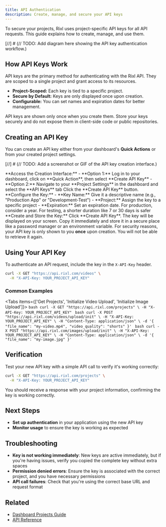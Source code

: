 ```yaml
---
title: API Authentication
description: Create, manage, and secure your API keys
---
```





To secure your projects, Rixl uses project-specific API keys for all API requests. This guide explains how to create, manage, and use them.

[//]  # (// TODO: Add diagram here showing the API key authentication workflow.)

## How API Keys Work

API keys are the primary method for authenticating with the Rixl API. They are scoped to a single project and grant access to its resources.

- **Project-Scoped:** Each key is tied to a specific project.
- **Secure by Default:** Keys are only displayed once upon creation.
- **Configurable:** You can set names and expiration dates for better management.

<Callout type="warn" title="Security Notice">
  API keys are shown only once when you create them. Store your keys securely and do not expose them in client-side code or public repositories.
</Callout>

## Creating an API Key

You can create an API key either from your dashboard's **Quick Actions** or from your created project settings.

[//]  # (// TODO: Add a screenshot or GIF of the API key creation interface.)

<Steps>
  <Step>
    **Access the Creation Interface:**
    - **Option 1:** Log in to your dashboard, click on **Quick Action**, then select **Create API Key**
    - **Option 2:** Navigate to your **Project Settings** in the dashboard and select the **API Keys** tab
  </Step>
  <Step>
    Click the **Create API Key** button.
  </Step>
  <Step>
    **Configure the Key:**
    - **Key Name:** Give it a descriptive name (e.g., "Production App" or "Development-Test")
    - **Project:** Assign the key to a specific project
    - **Expiration:** Set an expiration date. For production, consider a year. For testing, a shorter duration like 7 or
    30 days is safer
  </Step>
  <Step>
    **Create and Store the Key:**
    Click **Create API Key**. The key will be displayed on your screen. Copy it immediately and store it in a secure
    place like a password manager or an environment variable.
  </Step>
</Steps>

<Callout type="warn" title="Store Your Key Immediately">
  For security reasons, your API key is only shown to you <strong>once</strong> upon creation. You will not be able to retrieve it again.
</Callout>

## Using Your API Key

To authenticate an API request, include the key in the `X-API-Key` header.

```bash
curl -X GET "https://api.rixl.com/videos" \
  -H "X-API-Key: YOUR_PROJECT_API_KEY"
```

### Common Examples

<Tabs items={['Get Projects', 'Initialize Video Upload', 'Initialize Image Upload']}>
  <Tab value="Get Projects">
    ```bash
    curl -X GET "https://api.rixl.com/projects" \
    -H "X-API-Key: YOUR_PROJECT_API_KEY"
    ```
  </Tab>
  <Tab value="Initialize Video Upload">
    ```bash
    curl -X POST "https://api.rixl.com/videos/upload/init" \
    -H "X-API-Key: YOUR_PROJECT_API_KEY" \
    -H "Content-Type: application/json" \
    -d '{
    "file_name": "my-video.mp4",
    "video_quality": "shorts"
  }'
    ```
  </Tab>
  <Tab value="Initialize Image Upload">
    ```bash
    curl -X POST "https://api.rixl.com/images/upload/init" \
    -H "X-API-Key: YOUR_PROJECT_API_KEY" \
    -H "Content-Type: application/json" \
    -d '{
    "file_name": "my-image.jpg"
  }'
    ```
  </Tab>
</Tabs>

## Verification

Test your new API key with a simple API call to verify it's working correctly:

```bash
curl -X GET "https://api.rixl.com/projects" \
  -H "X-API-Key: YOUR_PROJECT_API_KEY"
```

You should receive a response with your project information, confirming the key is working correctly.

## Next Steps

- **Set up authentication** in your application using the new API key
- **Monitor usage** to ensure the key is working as expected

## Troubleshooting

- **Key is not working immediately**: New keys are active immediately, but if you're having issues, verify you copied the complete key without extra spaces
- **Permission denied errors**: Ensure the key is associated with the correct project, and you have necessary permissions
- **API call failures**: Check that you're using the correct base URL and request format

## Related
- [Dashboard Projects Guide](/platform/dashboard/projects/overview)
- [API Reference](/platform/api-documentation/overview)
